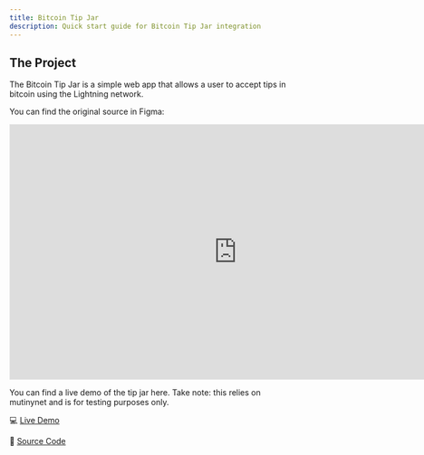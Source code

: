 ```yaml
---
title: Bitcoin Tip Jar
description: Quick start guide for Bitcoin Tip Jar integration
---
```


## The Project

The Bitcoin Tip Jar is a simple web app that allows a user to accept tips in bitcoin using the Lightning network.

You can find the original source in Figma:

<div class="figma">
  <iframe style="border: 1px solid rgba(0, 0, 0, 0.1);" width="800" height="450" src="https://embed.figma.com/design/dWkhIIYv3p7s2qX2B0gwPP/Bitcoin-Builder-Kit?node-id=601-4123&embed-host=share" allowfullscreen></iframe>
</div>

You can find a live demo of the tip jar here. Take note: this relies on mutinynet and is for testing purposes only.

💻 [Live Demo](https://bitcoin-tip-jar.netlify.app/)

🧪 [Source Code](https://github.com/sbddesign/btc-tip-jar)